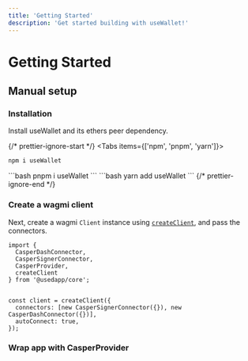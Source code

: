 ```yaml
---
title: 'Getting Started'
description: 'Get started building with useWallet!'
---
```



# Getting Started

## Manual setup

### Installation

Install useWallet and its ethers peer dependency.

{/* prettier-ignore-start */}
<Tabs items={['npm', 'pnpm', 'yarn']}>
  <Tab>
```bash
npm i useWallet
```
  </Tab>
  <Tab>
```bash
pnpm i useWallet
```
  </Tab>
  <Tab>
```bash
yarn add useWallet
```
  </Tab>
</Tabs>
{/* prettier-ignore-end */}

### Create a wagmi client

Next, create a wagmi `Client` instance using [`createClient`](/react/client), and pass the connectors.

```tsx {9-13}
import { 
  CasperDashConnector, 
  CasperSignerConnector, 
  CasperProvider, 
  createClient 
} from '@usedapp/core';


const client = createClient({
  connectors: [new CasperSignerConnector({}), new CasperDashConnector({})],
  autoConnect: true,
});
```

### Wrap app with CasperProvider

